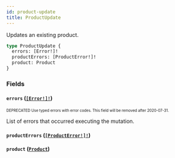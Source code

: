 ```yaml
---
id: product-update
title: ProductUpdate
---
```


Updates an existing product.

```graphql
type ProductUpdate {
  errors: [Error!]!
  productErrors: [ProductError!]!
  product: Product
}
```

### Fields

#### `errors` ([`[Error!]!`](/developer/api-reference/objects/error.mdx))

<sub><sup><span className="deprecatedTag">DEPRECATED</span> Use typed errors with error codes. This field will be removed after 2020-07-31.</sup></sub>

List of errors that occurred executing the mutation.

#### `productErrors` ([`[ProductError!]!`](/developer/api-reference/objects/product-error.mdx))

#### `product` ([`Product`](/developer/api-reference/objects/product.mdx))
